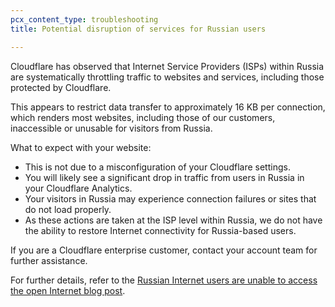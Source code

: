 ```yaml
---
pcx_content_type: troubleshooting
title: Potential disruption of services for Russian users

---
```


Cloudflare has observed that Internet Service Providers (ISPs) within Russia are systematically throttling traffic to websites and services, including those protected by Cloudflare. 

This appears to restrict data transfer to approximately 16 KB per connection, which renders most websites, including those of our customers, inaccessible or unusable for visitors from Russia.

What to expect with your website:

- This is not due to a misconfiguration of your Cloudflare settings. 
- You will likely see a significant drop in traffic from users in Russia in your Cloudflare Analytics.
- Your visitors in Russia may experience connection failures or sites that do not load properly.
- As these actions are taken at the ISP level within Russia, we do not have the ability to restore Internet connectivity for Russia-based users. 

If you are a Cloudflare enterprise customer, contact your account team for further assistance.

For further details, refer to the [Russian Internet users are unable to access the open Internet blog post](https://blog.cloudflare.com/russian-internet-users-are-unable-to-access-the-open-internet/). 